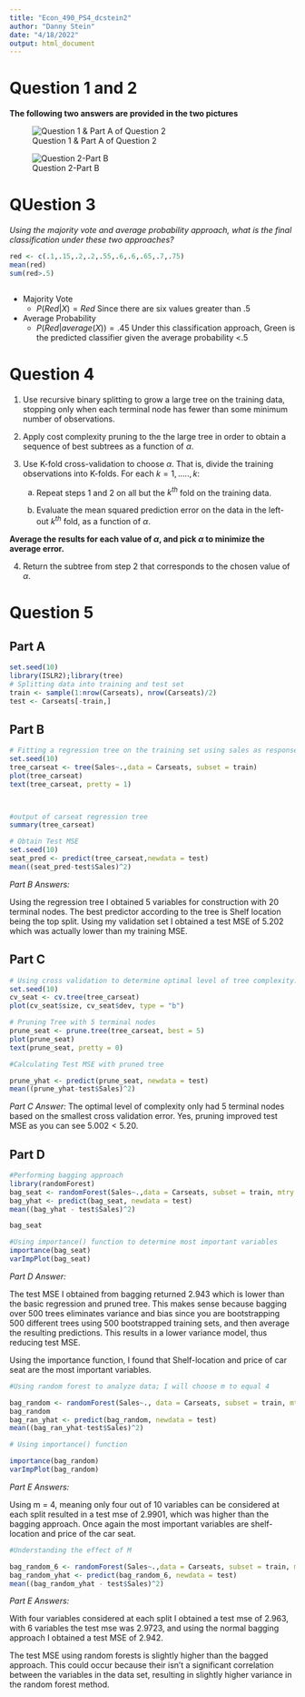 ```yaml
---
title: "Econ_490_PS4_dcstein2"
author: "Danny Stein"
date: "4/18/2022"
output: html_document
---
```


# Question 1 and 2

**The following two answers are provided in the two pictures**


![Question 1 & Part A of Question 2](C:/Users/dcste/OneDrive/Senior_Year_Second_Semester/Econ_490/Homework/Econ_490_HW/hw_4_pic_1.jpg)



![Question 2-Part B](C:/Users/dcste/OneDrive/Senior_Year_Second_Semester/Econ_490/Homework/Econ_490_HW/hw_4_pic_2.jpg)


# QUestion 3

*Using the majority vote and average probability approach, what is the final classification under these two approaches?*

```r

red <- c(.1,.15,.2,.2,.55,.6,.6,.65,.7,.75)
mean(red)
sum(red>.5)



```

* Majority Vote
  + $P(Red|X) = Red$ Since there are six values greater than .5
  
* Average Probability
  + $P(Red|average(X)) = .45$ Under this classification approach, Green is the predicted classifier given the average probability <.5 
  
  
  
  
  
# Question 4



1. Use recursive binary splitting to grow a large tree on the training data, stopping only when each terminal node has fewer than some minimum number of observations. 


2. Apply cost complexity pruning to the the large tree in order to obtain a sequence of best subtrees as a function of $\alpha$.


3. Use K-fold cross-validation to choose $\alpha$. That is, divide the training observations into K-folds. For each $k = 1,.....,k$:

    a) Repeat steps 1 and 2 on all but the $k^{th}$ fold on the training data.
  
    b) Evaluate the mean squared prediction error on the data in the left-out $k^{th}$ fold, as a function of $\alpha$.


**Average the results for each value of $\alpha$, and pick $\alpha$ to minimize the average error.**  

4. Return the subtree from step 2 that corresponds to the chosen value of $\alpha$.


# Question 5

## Part A


```r
set.seed(10)
library(ISLR2);library(tree)
# Splitting data into training and test set
train <- sample(1:nrow(Carseats), nrow(Carseats)/2)
test <- Carseats[-train,]


```

## Part B

```r
# Fitting a regression tree on the training set using sales as response variable
set.seed(10)
tree_carseat <- tree(Sales~.,data = Carseats, subset = train)
plot(tree_carseat)
text(tree_carseat, pretty = 1)




```



```r
#output of carseat regression tree
summary(tree_carseat)


```
```r
# Obtain Test MSE
set.seed(10)
seat_pred <- predict(tree_carseat,newdata = test)
mean((seat_pred-test$Sales)^2)

```




*Part B Answers:*

Using the regression tree I obtained 5 variables for construction with 20 terminal nodes. The best predictor according to the tree is Shelf location being the top split. Using my validation set I obtained a test MSE of 5.202 which was actually lower than my training MSE. 




## Part C

```r
# Using cross validation to determine optimal level of tree complexity. 
set.seed(10)
cv_seat <- cv.tree(tree_carseat)
plot(cv_seat$size, cv_seat$dev, type = "b")

```


```r
# Pruning Tree with 5 terminal nodes
prune_seat <- prune.tree(tree_carseat, best = 5)
plot(prune_seat)
text(prune_seat, pretty = 0)

```



```r
#Calculating Test MSE with pruned tree

prune_yhat <- predict(prune_seat, newdata = test)
mean((prune_yhat-test$Sales)^2)

```

*Part C Answer:*
 The optimal level of complexity only had 5 terminal nodes based on the smallest cross validation error. Yes, pruning improved test MSE as you can see $5.002 < 5.20$.
 
 
 
 
## Part D

```r
#Performing bagging approach 
library(randomForest)
bag_seat <- randomForest(Sales~.,data = Carseats, subset = train, mtry = 10, importance = TRUE)
bag_yhat <- predict(bag_seat, newdata = test)
mean((bag_yhat - test$Sales)^2)

bag_seat


```

```r
#Using importance() function to determine most important variables
importance(bag_seat)
varImpPlot(bag_seat)
```

*Part D Answer:*

The test MSE I obtained from bagging returned $2.943$ which is lower than the basic regression and pruned tree. This makes sense because bagging over 500 trees eliminates variance and bias since you are bootstrapping 500 different trees using 500 bootstrapped training sets, and then average the resulting predictions. This results in a lower variance model, thus reducing test MSE. 

Using the importance function, I found that Shelf-location and price of car seat are the most important variables. 




```r
#Using random forest to analyze data; I will choose m to equal 4

bag_random <- randomForest(Sales~., data = Carseats, subset = train, mtry = 4, importance = TRUE)
bag_random
bag_ran_yhat <- predict(bag_random, newdata = test)
mean((bag_ran_yhat-test$Sales)^2)

```


```r
# Using importance() function

importance(bag_random)
varImpPlot(bag_random)


```

*Part E Answers:*

Using m = 4, meaning only four out of 10 variables can be considered at each split resulted in a test mse of 2.9901, which was higher than the bagging approach. Once again the most important variables are shelf-location and price of the car seat. 

```r
#Understanding the effect of M

bag_random_6 <- randomForest(Sales~.,data = Carseats, subset = train, mtry = 6, importance = TRUE)
bag_random_yhat <- predict(bag_random_6, newdata = test)
mean((bag_random_yhat - test$Sales)^2)
```

*Part E Answers:*

With four variables considered at each split I obtained a test mse of 2.963, with 6 variables the test mse was 2.9723, and using the normal bagging approach I obtained a test MSE of 2.942. 

The test MSE using random forests is slightly higher than the bagged approach. This could occur because their isn't a significant correlation between the variables in the data set, resulting in slightly higher variance in the random forest method. 




